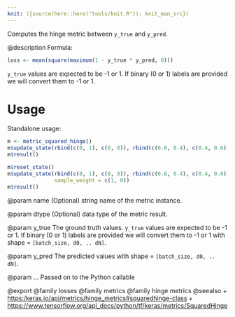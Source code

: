 ```yaml
---
knit: ({source(here::here("tools/knit.R")); knit_man_src})
---
```

Computes the hinge metric between `y_true` and `y_pred`.

@description
Formula:

```r
loss <- mean(square(maximum(1 - y_true * y_pred, 0)))
```

`y_true` values are expected to be -1 or 1. If binary (0 or 1) labels are
provided we will convert them to -1 or 1.

# Usage
Standalone usage:

```r
m <- metric_squared_hinge()
m$update_state(rbind(c(0, 1), c(0, 0)), rbind(c(0.6, 0.4), c(0.4, 0.6)))
m$result()

m$reset_state()
m$update_state(rbind(c(0, 1), c(0, 0)), rbind(c(0.6, 0.4), c(0.4, 0.6)),
               sample_weight = c(1, 0))
m$result()
```

@param name
(Optional) string name of the metric instance.

@param dtype
(Optional) data type of the metric result.

@param y_true
The ground truth values. `y_true` values are expected to be -1
or 1. If binary (0 or 1) labels are provided we will convert them
to -1 or 1 with shape = `[batch_size, d0, .. dN]`.

@param y_pred
The predicted values with shape = `[batch_size, d0, .. dN]`.

@param ...
Passed on to the Python callable

@export
@family losses
@family metrics
@family hinge metrics
@seealso
+ <https:/keras.io/api/metrics/hinge_metrics#squaredhinge-class>
+ <https://www.tensorflow.org/api_docs/python/tf/keras/metrics/SquaredHinge>

